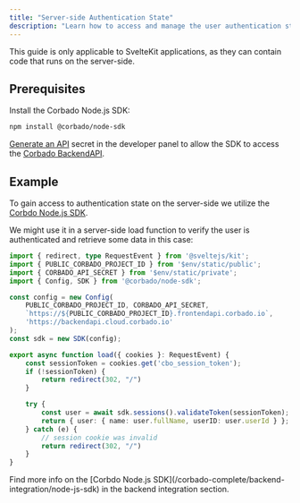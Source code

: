 ```yaml
---
title: "Server-side Authentication State"
description: "Learn how to access and manage the user authentication state on the server-side in your SvelteKit application."
---
```


<Info>
    This guide is only applicable to SvelteKit applications, as they can contain code that runs on the server-side.
</Info>

## Prerequisites

Install the Corbado Node.js SDK:

```bash
npm install @corbado/node-sdk
```

[Generate an API](https://app.corbado.com/settings/credentials?tab=API+Secrets) secret in the developer panel
to allow the SDK to access the [Corbado BackendAPI](/corbado-complete/overview/corbado-api-structure/backend-api).

## Example

To gain access to authentication state on the server-side we utilize the [Corbdo Node.js SDK](/corbado-complete/backend-integration/node-js-sdk).

We might use it in a server-side load function to verify the user is authenticated and retrieve some data in this case:

```ts routes/profile/+page.server.ts
import { redirect, type RequestEvent } from '@sveltejs/kit';
import { PUBLIC_CORBADO_PROJECT_ID } from '$env/static/public';
import { CORBADO_API_SECRET } from '$env/static/private';
import { Config, SDK } from '@corbado/node-sdk';

const config = new Config(
    PUBLIC_CORBADO_PROJECT_ID, CORBADO_API_SECRET,
    `https://${PUBLIC_CORBADO_PROJECT_ID}.frontendapi.corbado.io`,
    'https://backendapi.cloud.corbado.io'
);
const sdk = new SDK(config);

export async function load({ cookies }: RequestEvent) {
    const sessionToken = cookies.get('cbo_session_token');
    if (!sessionToken) {
        return redirect(302, "/")
    }

    try {
        const user = await sdk.sessions().validateToken(sessionToken);
        return { user: { name: user.fullName, userID: user.userId } };
    } catch (e) {
        // session cookie was invalid
        return redirect(302, "/")
    }
}
```

<Note>
    Find more info on the [Corbdo Node.js SDK](/corbado-complete/backend-integration/node-js-sdk) in the backend integration section.
</Note>

